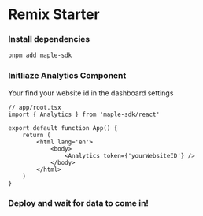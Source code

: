 # Remix Starter

<Steps>

### Install dependencies

```bash
pnpm add maple-sdk
```

### Initliaze Analytics Component

<Callout type='info'>Your find your website id in the dashboard settings</Callout>

```tsx
// app/root.tsx
import { Analytics } from 'maple-sdk/react'

export default function App() {
	return (
		<html lang='en'>
			<body>
				<Analytics token={'yourWebsiteID'} />
			</body>
		</html>
	)
}
```

### Deploy and wait for data to come in!

</Steps>
